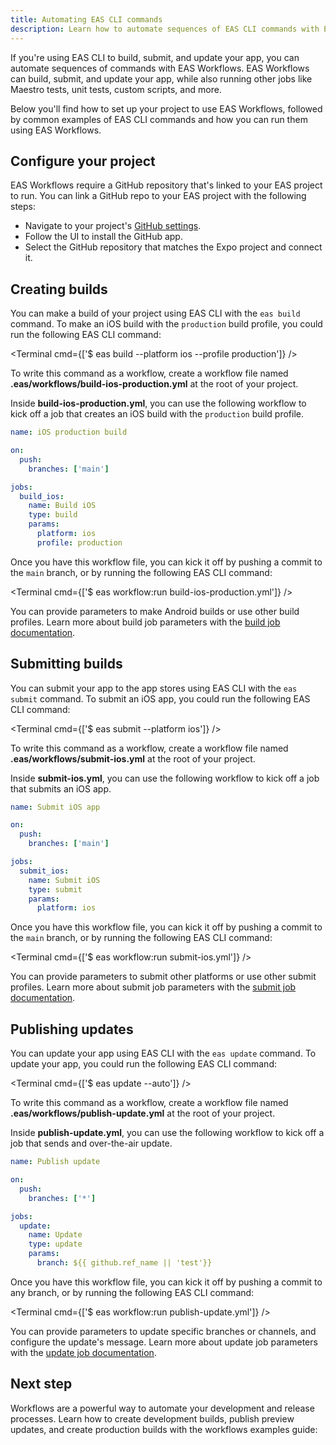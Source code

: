 ```yaml
---
title: Automating EAS CLI commands
description: Learn how to automate sequences of EAS CLI commands with EAS Workflows.
---
```




If you're using EAS CLI to build, submit, and update your app, you can automate sequences of commands with EAS Workflows. EAS Workflows can build, submit, and update your app, while also running other jobs like Maestro tests, unit tests, custom scripts, and more.

Below you'll find how to set up your project to use EAS Workflows, followed by common examples of EAS CLI commands and how you can run them using EAS Workflows.

## Configure your project

EAS Workflows require a GitHub repository that's linked to your EAS project to run. You can link a GitHub repo to your EAS project with the following steps:

- Navigate to your project's [GitHub settings](https://expo.dev/accounts/%5Baccount%5D/projects/%5BprojectName%5D/github).
- Follow the UI to install the GitHub app.
- Select the GitHub repository that matches the Expo project and connect it.

## Creating builds

You can make a build of your project using EAS CLI with the `eas build` command. To make an iOS build with the `production` build profile, you could run the following EAS CLI command:

<Terminal cmd={['$ eas build --platform ios --profile production']} />

To write this command as a workflow, create a workflow file named **.eas/workflows/build-ios-production.yml** at the root of your project.

Inside **build-ios-production.yml**, you can use the following workflow to kick off a job that creates an iOS build with the `production` build profile.

```yaml .eas/workflows/build-ios-production.yml
name: iOS production build

on:
  push:
    branches: ['main']

jobs:
  build_ios:
    name: Build iOS
    type: build
    params:
      platform: ios
      profile: production
```

Once you have this workflow file, you can kick it off by pushing a commit to the `main` branch, or by running the following EAS CLI command:

<Terminal cmd={['$ eas workflow:run build-ios-production.yml']} />

You can provide parameters to make Android builds or use other build profiles. Learn more about build job parameters with the [build job documentation](/eas/workflows/syntax/#build).

## Submitting builds

You can submit your app to the app stores using EAS CLI with the `eas submit` command. To submit an iOS app, you could run the following EAS CLI command:

<Terminal cmd={['$ eas submit --platform ios']} />

To write this command as a workflow, create a workflow file named **.eas/workflows/submit-ios.yml** at the root of your project.

Inside **submit-ios.yml**, you can use the following workflow to kick off a job that submits an iOS app.

```yaml .eas/workflows/submit-ios.yml
name: Submit iOS app

on:
  push:
    branches: ['main']

jobs:
  submit_ios:
    name: Submit iOS
    type: submit
    params:
      platform: ios
```

Once you have this workflow file, you can kick it off by pushing a commit to the `main` branch, or by running the following EAS CLI command:

<Terminal cmd={['$ eas workflow:run submit-ios.yml']} />

You can provide parameters to submit other platforms or use other submit profiles. Learn more about submit job parameters with the [submit job documentation](/eas/workflows/syntax/#submit).

## Publishing updates

You can update your app using EAS CLI with the `eas update` command. To update your app, you could run the following EAS CLI command:

<Terminal cmd={['$ eas update --auto']} />

To write this command as a workflow, create a workflow file named **.eas/workflows/publish-update.yml** at the root of your project.

Inside **publish-update.yml**, you can use the following workflow to kick off a job that sends and over-the-air update.

```yaml .eas/workflows/publish-update.yml
name: Publish update

on:
  push:
    branches: ['*']

jobs:
  update:
    name: Update
    type: update
    params:
      branch: ${{ github.ref_name || 'test'}}
```

Once you have this workflow file, you can kick it off by pushing a commit to any branch, or by running the following EAS CLI command:

<Terminal cmd={['$ eas workflow:run publish-update.yml']} />

You can provide parameters to update specific branches or channels, and configure the update's message. Learn more about update job parameters with the [update job documentation](/eas/workflows/syntax/#update).

## Next step

Workflows are a powerful way to automate your development and release processes. Learn how to create development builds, publish preview updates, and create production builds with the workflows examples guide:

<BoxLink
  href="/eas/workflows/examples"
  title="Workflow examples"
  description="Learn how to use workflows to create development builds, publish preview updates, and create production builds."
  Icon={Dataflow03Icon}
/>
